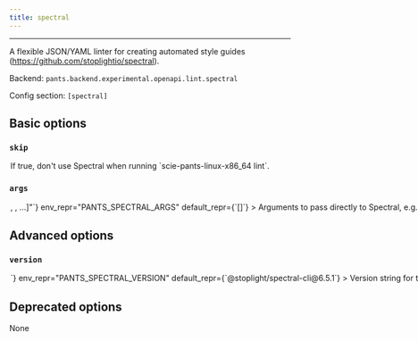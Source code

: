 ```yaml
---
title: spectral
---
```



---

A flexible JSON/YAML linter for creating automated style guides (https://github.com/stoplightio/spectral).

Backend: <span className="color--primary">`pants.backend.experimental.openapi.lint.spectral`</span>

Config section: <span className="color--primary">`[spectral]`</span>

<span className={styles.options}>

## Basic options

### `skip`

<Option
  cli_repr={`--[no-]spectral-skip`}
  env_repr="PANTS_SPECTRAL_SKIP"
  default_repr={`False`}
>
  If true, don&#x27;t use Spectral when running `scie-pants-linux-x86_64 lint`.
</Option>

### `args`

<Option
  cli_repr={`--spectral-args="[<shell_str>, <shell_str>, ...]"`}
  env_repr="PANTS_SPECTRAL_ARGS"
  default_repr={`[]`}
>
  Arguments to pass directly to Spectral, e.g.
  `--spectral-args='--fail-severity=warn'`.
</Option>

## Advanced options

### `version`

<Option
  cli_repr={`--spectral-version=<str>`}
  env_repr="PANTS_SPECTRAL_VERSION"
  default_repr={`@stoplight/spectral-cli@6.5.1`}
>
  Version string for the tool in the form package@version (e.g. prettier@2.6.2)
</Option>

## Deprecated options

None

</span>

